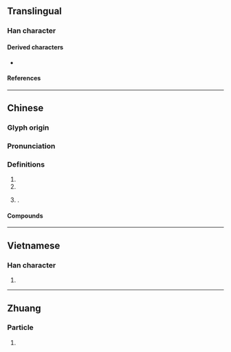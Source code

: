 {{character info}}
==Translingual==

===Han character===
{{Han char|rn=38|rad=女|as=05|sn=8|four=|canj=VMNR|ids=⿰女可}}

====Derived characters====
* {{l|mul|[[𠶚]]}}

====References====
{{Han ref|kx=0257.270|dkj=06137|dj=0522.220|hdz=21035.050|uh=59B8}}

----

==Chinese==
{{zh-forms}}

===Glyph origin===
{{Han etym}}

===Pronunciation===
{{zh-pron
|m=ē,ě
|c=o2,o1
|mn=
|mc=y
|oc=y
|cat=a,pn
}}

===Definitions===
{{zh-hanzi}}

# {{zh-alt-form|婀}}
# {{zh-used2|n}}
# {{surname|zh}}.

====Compounds====
{{zh-der|妸娜|媕妸}}

----

==Vietnamese==

===Han character===
{{vi-readings|reading=ả|rs=女05}}

# {{rfdef|vi|sort=女05}}

----

==Zhuang==

===Particle===
{{za-head|particle}}

# {{za-sawndip form of|a||particle used to express question}}
